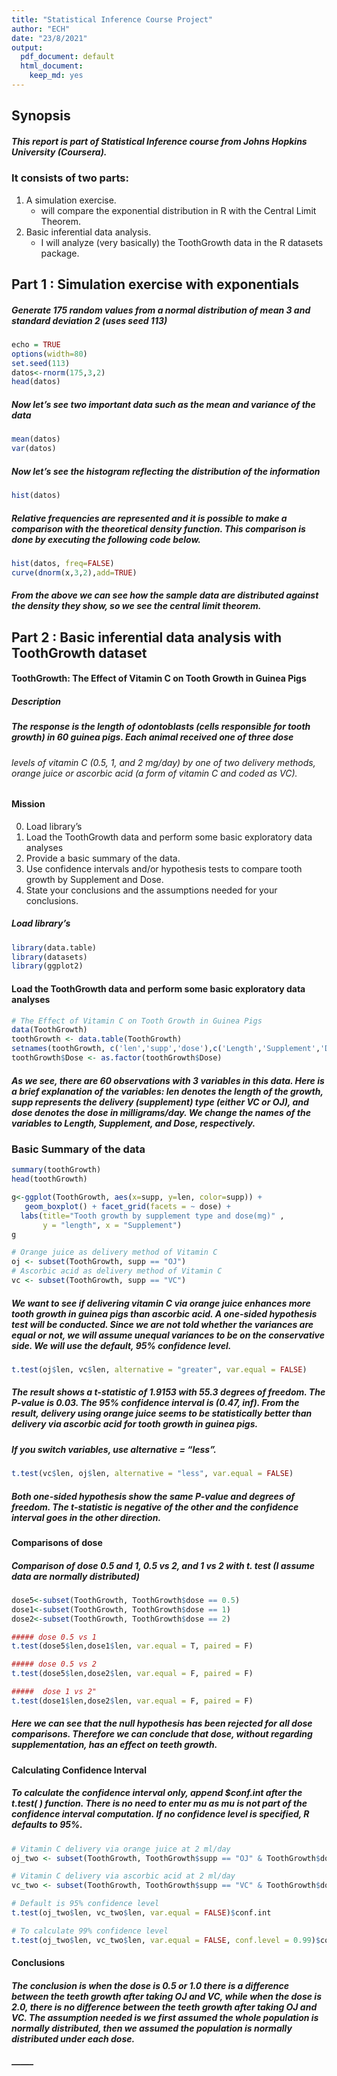 ```yaml
---
title: "Statistical Inference Course Project"
author: "ECH"
date: "23/8/2021"
output:
  pdf_document: default
  html_document:
    keep_md: yes
---
```


## Synopsis

##### This report is part of Statistical Inference course from Johns Hopkins University (Coursera).
### It consists of two parts:

 1. A simulation exercise.
    * will compare the exponential distribution in R with the Central Limit Theorem.
 2. Basic inferential data analysis.
    * I will analyze (very basically) the ToothGrowth data in the R datasets package.

## Part 1 : Simulation exercise with exponentials

##### Generate 175 random values from a normal distribution of mean 3 and standard deviation 2 (uses seed 113) 
```r
echo = TRUE
options(width=80)
set.seed(113) 
datos<-rnorm(175,3,2)
head(datos)
```
##### Now let's see two important data such as the mean and variance of the data 
```r
mean(datos)
var(datos)
```
##### Now let's see the histogram reflecting the distribution of the information 
```r
hist(datos)
```
##### Relative frequencies are represented and it is possible to make a comparison with the theoretical density function. This comparison is done by executing the following code below. 
```r
hist(datos, freq=FALSE)
curve(dnorm(x,3,2),add=TRUE)
```
##### From the above we can see how the sample data are distributed against the density they show, so we see the central limit theorem. 

## Part 2 : Basic inferential data analysis with ToothGrowth dataset


#### ToothGrowth: The Effect of Vitamin C on Tooth Growth in Guinea Pigs

##### Description
##### The response is the length of odontoblasts (cells responsible for tooth growth) in 60 guinea pigs. Each animal received one of three dose
###### levels of vitamin C (0.5, 1, and 2 mg/day) by one of two delivery methods, orange juice or ascorbic acid (a form of vitamin C and coded as VC).


#### Mission

0. Load library's
1. Load the ToothGrowth data and perform some basic exploratory data analyses
2. Provide a basic summary of the data.
3. Use confidence intervals and/or hypothesis tests to compare tooth growth by Supplement and Dose. 
4. State your conclusions and the assumptions needed for your conclusions.

##### Load library's
```r
library(data.table)
library(datasets)
library(ggplot2)
```

#### Load the ToothGrowth data and perform some basic exploratory data analyses
```r
# The Effect of Vitamin C on Tooth Growth in Guinea Pigs
data(ToothGrowth)
toothGrowth <- data.table(ToothGrowth) 
setnames(toothGrowth, c('len','supp','dose'),c('Length','Supplement','Dose'))
toothGrowth$Dose <- as.factor(toothGrowth$Dose)
```
##### As we see, there are 60 observations with 3 variables in this data. Here is a brief explanation of the variables: len denotes the length of the growth, supp represents the delivery (supplement) type (either VC or OJ), and dose denotes the dose in milligrams/day. We change the names of the variables to Length, Supplement, and Dose, respectively.

### Basic Summary of the data
```r
summary(toothGrowth)
head(toothGrowth)
```
```r
g<-ggplot(ToothGrowth, aes(x=supp, y=len, color=supp)) +
   geom_boxplot() + facet_grid(facets = ~ dose) + 
  labs(title="Tooth growth by supplement type and dose(mg)" , 
       y = "length", x = "Supplement")
g
```
```r
# Orange juice as delivery method of Vitamin C
oj <- subset(ToothGrowth, supp == "OJ")
# Ascorbic acid as delivery method of Vitamin C
vc <- subset(ToothGrowth, supp == "VC")
```
##### We want to see if delivering vitamin C via orange juice enhances more tooth growth in guinea pigs than ascorbic acid. A one-sided hypothesis test will be conducted. Since we are not told whether the variances are equal or not, we will assume unequal variances to be on the conservative side. We will use the default, 95% confidence level.
```r
t.test(oj$len, vc$len, alternative = "greater", var.equal = FALSE)
```
##### The result shows a t-statistic of 1.9153 with 55.3 degrees of freedom. The P-value is 0.03. The 95% confidence interval is (0.47, inf). From the result, delivery using orange juice seems to be statistically better than delivery via ascorbic acid for tooth growth in guinea pigs.

##### If you switch variables, use alternative = “less”.
```r
t.test(vc$len, oj$len, alternative = "less", var.equal = FALSE)
```
##### Both one-sided hypothesis show the same P-value and degrees of freedom. The t-statistic is negative of the other and the confidence interval goes in the other direction.

#### Comparisons of dose

##### Comparison of dose 0.5 and 1, 0.5 vs 2, and 1 vs 2 with t. test (I assume data are normally distributed)
```r
dose5<-subset(ToothGrowth, ToothGrowth$dose == 0.5)
dose1<-subset(ToothGrowth, ToothGrowth$dose == 1)
dose2<-subset(ToothGrowth, ToothGrowth$dose == 2)

```
```r
##### dose 0.5 vs 1
t.test(dose5$len,dose1$len, var.equal = T, paired = F)

```
```r
##### dose 0.5 vs 2 
t.test(dose5$len,dose2$len, var.equal = F, paired = F)
```
```r
#####  dose 1 vs 2" 
t.test(dose1$len,dose2$len, var.equal = F, paired = F)
```
##### Here we can see that the null hypothesis has been rejected for all dose comparisons. Therefore we can conclude that dose, without regarding supplementation, has an effect on teeth growth.

#### Calculating Confidence Interval
##### To calculate the confidence interval only, append $conf.int after the t.test( ) function. There is no need to enter mu as mu is not part of the confidence interval computation. If no confidence level is specified, R defaults to 95%.

```r
# Vitamin C delivery via orange juice at 2 ml/day
oj_two <- subset(ToothGrowth, ToothGrowth$supp == "OJ" & ToothGrowth$dose == "2")
```
```r
# Vitamin C delivery via ascorbic acid at 2 ml/day
vc_two <- subset(ToothGrowth, ToothGrowth$supp == "VC" & ToothGrowth$dose == "2")
```
```r
# Default is 95% confidence level
t.test(oj_two$len, vc_two$len, var.equal = FALSE)$conf.int
```
```r
# To calculate 99% confidence level
t.test(oj_two$len, vc_two$len, var.equal = FALSE, conf.level = 0.99)$conf.int
```

#### Conclusions



##### The conclusion is when the dose is 0.5 or 1.0 there is a difference between the teeth growth after taking OJ and VC, while when the dose is 2.0, there is no difference between the teeth growth after taking OJ and VC. The assumption needed is we first assumed the whole population is normally distributed, then we assumed the population is normally distributed under each dose.


##### --------













